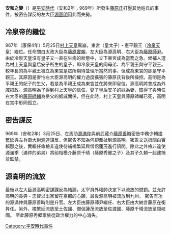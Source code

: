 {{unreferenced|time=2015-04-14T13:17:14+00:00}}
'''安和之變'''（{{lang-ja|あんなのへん}}）是[[平安時代|平安時代]]（安和2年；969年）所發生[[藤原氏|藤原氏]]打壓其他姓氏的事件，被密告謀反的左大臣[[源高明|源高明]]因此而失勢。

== 冷泉帝的繼位 ==
967年（康保4年）5月25日[[村上天皇|村上天皇]]駕崩，東宮（皇太子）・憲平親王（[[冷泉天皇|冷泉天皇]]）繼位。任命關白太政大臣為[[藤原實賴|藤原實賴]]、左大臣為源高明、右大臣為[[藤原師尹|藤原師尹]]。
由於冷泉天皇沒有皇子又一直在生病的狀態中，立下東宮成為當務之急。候補人選為村上天皇與皇后安子所生的皇子，即冷泉天皇的同母弟、為平親王與守平親王。較年長的為平親王被立為東宮是眾所期待並理所當然的事，但成為東宮的卻是守平親王。其原因是害怕左大臣源高明的權力過度擴張的藤原氏背後所操控。高明是為平親王的妃子的生父，若是為平親王成為東宮並在將來即皇位，源高明將會成為外戚把政。源高明為了得到村上天皇的信任，娶了皇后安子的妹為妻，取得了與時任右大臣的[[藤原師輔|藤原師輔]]為岳父的姻戚關係，但在此時，村上天皇與藤原師輔已死，高明在宮中形同孤立。

== 密告謀反 ==
969年（安和2年）3月25日、左馬助[[源滿仲|源滿仲]]與前武蔵介[[藤原善時|藤原善時]]密告中務少輔[[橘繁延|橘繁延]]與左兵衛大尉[[源連|源連]]謀反。但密告不知為何卻牽扯到源高明。密告文送抵關白實賴那之後，實賴任命檢非違使待補橘繁延與僧侶蓮茂進行訊問。除此之外檢非違使源滿季（滿仲的弟弟）將前相模介藤原千晴（藤原秀郷之子）及其子久頼一起逮捕並監禁。

== 源高明的流放 ==
最後以左大臣源高明密謀謀反為結論，太宰員外權帥決定下以流放的懲罰。並允許高明的長男・忠賢以出家留在京都的心願，最後源高明被流放到九州。
密告有功的源滿仲與藤原善時則是升官。左大臣由藤原師尹繼任、右大臣由大納言藤原在衡昇任。另外、橘繁延流放至土佐國、僧侶蓮茂流放至佐渡國、藤原千晴流放至隠岐國。
至此藤原秀郷家族從政治權力的中心消失。

[[Category:平安時代事件|Category:平安時代事件]]